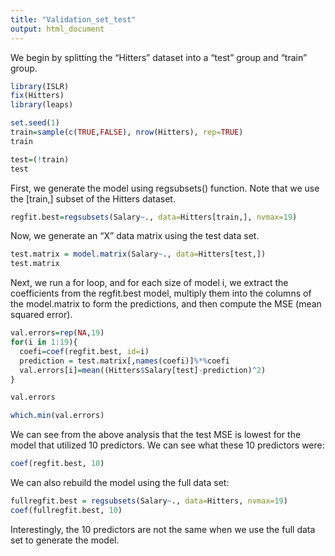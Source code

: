 ```yaml
---
title: "Validation_set_test"
output: html_document
---
```

We begin by splitting the "Hitters" dataset into a "test" group and "train" group.
```r
library(ISLR)
fix(Hitters)
library(leaps)

set.seed(1)
train=sample(c(TRUE,FALSE), nrow(Hitters), rep=TRUE)
train
```

```r
test=(!train)
test
```
First, we generate the model using regsubsets() function.  Note that we use the [train,] subset of the Hitters dataset.

```r
regfit.best=regsubsets(Salary~., data=Hitters[train,], nvmax=19)
```
Now, we generate an "X" data matrix using the test data set.
```r
test.matrix = model.matrix(Salary~., data=Hitters[test,])
test.matrix
```
Next, we run a for loop, and for each size of model i, we extract the coefficients from the regfit.best model, multiply them into the columns of the model.matrix to form the predictions, and then compute the MSE (mean squared error).
```r
val.errors=rep(NA,19)
for(i in 1:19){
  coefi=coef(regfit.best, id=i)
  prediction = test.matrix[,names(coefi)]%*%coefi
  val.errors[i]=mean((Hitters$Salary[test]-prediction)^2)
}

val.errors

which.min(val.errors)
```
We can see from the above analysis that the test MSE is lowest for the model that utilized 10 predictors.  We can see what these 10 predictors were:
```r
coef(regfit.best, 10)
```
We can also rebuild the model using the full data set:
```r
fullregfit.best = regsubsets(Salary~., data=Hitters, nvmax=19)
coef(fullregfit.best, 10)
```
Interestingly, the 10 predictors are not the same when we use the full data set to generate the model.
